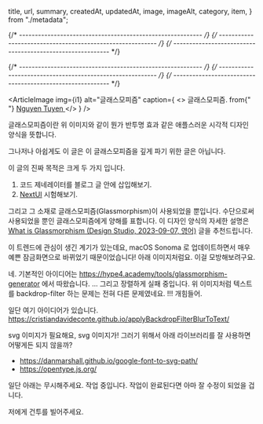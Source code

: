   title,
  url,
  summary,
  createdAt,
  updatedAt,
  image,
  imageAlt,
  category,
  item,
} from "./metadata";

{/* ---------------------------------------------------------- */}
{/* ---------------------------------------------------------- */}
{/* ---------------------------------------------------------- */}


<ArticleJsonLd
  useAppDir
  url={url}
  title={title}
  images={[image.src]}
  authorName={authorList}
  datePublished={createdAt}
  dateModified={updatedAt}
  publisherName={authorName}
  description={summary}
  type="BlogPosting"
  isAccessibleForFree
/>

<ArticleHeader title={title} updatedAt={updatedAt} desc={summary} />

{/* ---------------------------------------------------------- */}
{/* ---------------------------------------------------------- */}
{/* ---------------------------------------------------------- */}

<ArticleImage
  img={i1}
  alt="글래스모피즘"
  caption={
    <>
      글래스모피즘. from{" "}
      <a href="https://dribbble.com/shots/14775981-Glassmorphism-After-Effects-Free">
        Nguyen Tuyen
      </a>
    </>
  }
/>

글래스모피즘이란 위 이미지와 같이 뭔가 반투명 효과 같은 애플스러운 시각적 디자인 양식을 뜻합니다.

그나저나 아쉽게도 이 글은 이 글래스모피즘을 깊게 파기 위한 글은 아닙니다.

이 글의 진짜 목적은 크게 두 가지 입니다.

1. 코드 제네레이터를 블로그 글 안에 삽입해보기.
2. [NextUI](https://nextui.org/) 시험해보기.

그리고 그 소재로 글래스모피즘(Glassmorphism)이 사용되었을 뿐입니다. 수단으로써 사용되었을 뿐인 글래스모피즘에게 양해를 표합니다. 이 디자인 양식의 자세한 설명은 [What is Glassmorphism (Design Studio, 2023-09-07, 영어)](https://uxplanet.org/what-is-glassmorphism-8fe8bb6222f7) 글을 추천드립니다.

이 트렌드에 관심이 생긴 계기가 있는데요, macOS Sonoma 로 업데이트하면서 매우 예쁜 잠금화면으로 바뀌었기 때문이었습니다! 아래 이미지처럼요. 이걸 모방해보려구요.

<ArticleImage
  img={time}
  width={500}
  alt="글래스모피즘"
  caption="macOS Sonoma 잠금화면"
/>

네. 기본적인 아이디어는 https://hype4.academy/tools/glassmorphism-generator 에서 따왔습니다. ... 그리고 장렬하게 실패 중입니다. 위 이미지처럼 텍스트를 backdrop-filter 하는 문제는 전혀 다른 문제였네요. !!! 개힘들어.

일단 여기 아이디어가 있습니다. https://cristiandavideconte.github.io/applyBackdropFilterBlurToText/

<ArticleImage
  img={idea}
  width={500}
  alt="글래스모피즘"
  caption="뭔가 예쁘게 텍스트 글래스모피즘이 먹혔다."
/>

svg 이미지가 필요해요, svg 이미지가! 그러기 위해서 아래 라이브러리를 잘 사용하면 어떻게든 되지 않을까?

- https://danmarshall.github.io/google-font-to-svg-path/
- https://opentype.js.org/

일단 아래는 무시해주세요. 작업 중입니다. 작업이 완료된다면 아마 잘 수정이 되었을 겁니다.

<UI />

저에게 건투를 빌어주세요.

